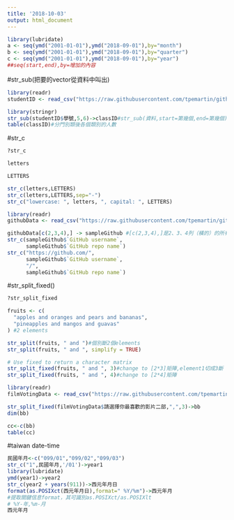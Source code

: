 ```yaml
---
title: '2018-10-03'
output: html_document
---
```


```r
library(lubridate)
a <- seq(ymd("2001-01-01"),ymd("2018-09-01"),by="month")
b <- seq(ymd("2001-01-01"),ymd("2018-09-01"),by="quarter")
c <- seq(ymd("2001-01-01"),ymd("2018-09-01"),by="year")
##seq(start,end),by=增加的內容
```

#str_sub(把要的vector從資料中叫出)
```r
library(readr)
studentID <- read_csv("https://raw.githubusercontent.com/tpemartin/github-data/master/studentID.csv")

```

```r
library(stringr)
str_sub(studentID$學號,5,6)->classID#str_sub(資料,start=第幾個,end=第幾個)
table(classID)#分門別類後各個類別的人數
```

#str_c
```r
?str_c
```
```r
letters
```
```r
LETTERS
```

```r
str_c(letters,LETTERS)
str_c(letters,LETTERS,sep="-")
str_c("lowercase: ", letters, ", capital: ", LETTERS)
```
```r
library(readr)
githubData <- read_csv("https://raw.githubusercontent.com/tpemartin/github-data/master/githubData.csv")
```
```r
githubData[c(2,3,4),] -> sampleGithub #[c(2,3,4),]是2、3、4列（橫的）的所有行數資料（因為，後面沒數字）
str_c(sampleGithub$`GitHub username`,
      sampleGithub$`GitHub repo name`)
str_c("https://github.com/",
      sampleGithub$`GitHub username`,
      "/",
      sampleGithub$`GitHub repo name`)
```

#str_split_fixed()
```r
?str_split_fixed
```
```r
fruits <- c(
  "apples and oranges and pears and bananas",
  "pineapples and mangos and guavas"
) #2 elements

str_split(fruits, " and ")#個別斷2個elements
str_split(fruits, " and ", simplify = TRUE)

# Use fixed to return a character matrix
str_split_fixed(fruits, " and ", 3)#change to [2*3]矩陣,element1切成3斷
str_split_fixed(fruits, " and ", 4)#change to [2*4]矩陣

```

```r
library(readr)
filmVotingData <- read_csv("https://raw.githubusercontent.com/tpemartin/course-107-1-programming-for-data-science/master/data/%E7%AC%AC%E4%B8%89%E5%B1%86%E7%B6%93%E6%BF%9F%E6%92%AD%E5%AE%A2%E7%AB%B6%E8%B3%BD%E5%8F%83%E8%B3%BD%E4%BD%9C%E5%93%81%E6%8A%95%E7%A5%A8%E7%B5%90%E6%9E%9C%E6%A8%A3%E6%9C%AC%20-%20Sheet1.csv")
```
```r
str_split_fixed(filmVotingData$請選擇你最喜歡的影片二部,",",3)->bb
dim(bb)

cc<-c(bb)
table(cc)
```
#taiwan date-time
```r
民國年月<-c("099/01","099/02","099/03")
str_c("1",民國年月,'/01')->year1
library(lubridate)
ymd(year1)->year2
str_c(year2 + years(911))->西元年月日
format(as.POSIXct(西元年月日),format=" %Y/%m")->西元年月
#提取關鍵信息format，其可識別as.POSIXct/as.POSIXlt
# %Y-年,%m-月
西元年月


```






